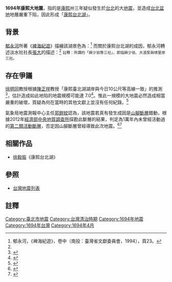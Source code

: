 {{noteTA
|G1= Earthquake
}}
{{Infobox earthquake
|標題 = 1694年康熙大地震
|日期 = 1694年4月24日
|map2 = {{Location map+ |Taiwan|width=270|relief=1|float=center|caption=
  | places = 
{{Location map~|Taiwan|lat= 25.13 |long= 121.54|label=震央（位於[[台北盆地|台北盆地]]） |mark=Bullseye1.png|marksize=40}}}}
|map2_caption =震央位置圖
|規模 = 約7.0[[芮氏地震規模|M<sub>L</sub>]]
|震中={{coord|25.13|||N|121.54|||E}}
|海嘯 = 未知
|深度= 未知
|種類 = 未知
|餘震 = 持續約一個月
|影響地區 = [[台灣|台灣]]
|傷亡 = 未知
}}
'''1694年康熙大地震'''，指的是[[康熙|康熙]]卅三年疑似發生於[[台北|台北]]的大[[地震|地震]]，並造成[[台北盆地|台北盆地]]地層嚴重下陷，因此形成「[[康熙台北湖|康熙台北湖]]」。

==背景==
[[郁永河|郁永河]]所著《[[裨海紀遊|裨海紀遊]]》描繪該湖景色為：<ref name=scman>郁永河，《裨海紀遊》，卷中（南投：臺灣省文獻委員會，1994），頁23。</ref>
{{Cquote|由淡水港入，前望兩山夾峙處，曰：甘答門，水道甚隘，入門，水忽廣，漶為大湖，渺無涯矣。}}而關於康熙台北湖的成因，郁永河轉述淡水社社長[[張大|張大]]的描述：<ref name=scman/>{{Cquote|張大云：『此地高山四繞，周廣百餘里，中為平原，唯一溪流水，麻少翁等三社，緣溪而居。甲戌（康熙33年）四月，地動不休，番人恐怖，相率徙去，俄陷為巨浸，距今不三年耳。』指淺處猶有竹樹梢出水面，三社舊址可識，滄桑之變，信有之乎？}}
<small>註釋：所謂的「麻少翁等三社」，即指麻少翁、大浪泵與唭里岸三社。</small>

== 存在爭議 ==

[[徐明同|徐明同]]教授根據[[陳正祥|陳正祥]]教授「康熙臺北湖湖岸與今日10公尺等高線一致」的推測<ref>{{Cite web|title=康熙.臺北.湖 ，信之有乎?|url=https://mocfile.moc.gov.tw/ntmhistory/0e63d272-cd43-48f7-8eca-ede40c80c359.pdf|accessdate=|author=謝英宗|date=|format=Pdf|publisher=國立台灣博物館|language=|archive-date=2019-05-30|archive-url=https://web.archive.org/web/20190530050834/https://mocfile.moc.gov.tw/ntmhistory/0e63d272-cd43-48f7-8eca-ede40c80c359.pdf|dead-url=no}}</ref>，估計造成如此地陷的地震規模可能達 7.0<ref>{{Cite web|title=明清時代破壞性大地震規模及震度之評估 - 氣象科技研究 - 中央氣象局|url=http://photino.cwb.gov.tw/rdcweb/lib/cd/cd07mb/MB/PDF/29/No.4/01.pdf|accessdate=|author=徐明同|date=|format=Pdf|publisher=中央氣象局|language=|archive-date=2019-08-21|archive-url=https://web.archive.org/web/20190821120159/http://photino.cwb.gov.tw/rdcweb/lib/cd/cd07mb/MB/PDF/29/No.4/01.pdf|dead-url=no}}</ref>。惟此一規模的大地震必然造成相當嚴重的破壞，質疑為何在當時的其他文獻上並沒有任何紀錄。<ref>{{Cite web|title=康熙台北湖：懸而未決的歷史謎團|url=https://pansci.asia/archives/68496|accessdate=2019-05-30|date=2014-08-30|work=PanSci 泛科學|language=zh-TW|archive-date=2019-11-07|archive-url=https://web.archive.org/web/20191107014329/https://pansci.asia/archives/68496|dead-url=no}}</ref>

氣象局地震測報中心主任[[郭鎧紋|郭鎧紋]]認為，該地震若真有發生成因是[[山腳斷層|山腳斷層]]錯動，根據2012年[[經濟部中央地質調查所|經濟部中央地質調查所]]探勘此斷層的結果，判定為1萬年內未曾經活動過的[[第二類活動斷層|第二類活動斷層]]，否定因山腳斷層曾經導致此次地震。<ref>{{Cite web|title=中央大學新聞網 News Network|url=http://ncusec.ncu.edu.tw/news/press_content.php?P_ID=22104|accessdate=2019-05-30|work=ncusec.ncu.edu.tw|archive-date=2020-05-14|archive-url=https://web.archive.org/web/20200514125931/http://ncusec.ncu.edu.tw/news/press_content.php?P_ID=22104}}</ref><ref>{{cite web |author1=經濟部中央地質調查所 |title=活動斷層 |url=https://twgeoref.moeacgs.gov.tw/GipOpenWeb/wSite/ct?xItem=152723&ctNode=1233&mp=6 |accessdate=2019-05-30 |archive-date=2019-08-21 |archive-url=https://web.archive.org/web/20190821120230/https://twgeoref.moeacgs.gov.tw/GipOpenWeb/wSite/ct?xItem=152723&ctNode=1233&mp=6 |dead-url=no }}</ref>

==相關作品==
*[[徐毅振|徐毅振]]《康熙台北湖》

==參照==
*[[台灣地震列表|台灣地震列表]]
==註釋==
{{reflist}}

{{台灣地震}}
{{臺灣清治時期歷史事件}}
{{Portal bar|台灣|地球科學|災害}}
[[Category:臺北市地震|Category:臺北市地震]]
[[Category:台灣清治時期|Category:台灣清治時期]]
[[Category:1694年地震|Category:1694年地震]]
[[Category:1694年台灣|Category:1694年台灣]]
[[Category:1694年4月|Category:1694年4月]]